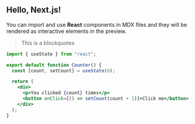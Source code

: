 ## Hello, Next.js!

You can import and use **React** components in MDX files and they will be rendered as interactive elements in the preview.

> This is a blockquotes

```jsx
import { useState } from "react";

export default function Counter() {
  const [count, setCount] = useState(0);

  return (
    <div>
      <p>You clicked {count} times</p>
      <button onClick={() => setCount(count + 1)}>Click me</button>
    </div>
  );
}
```
